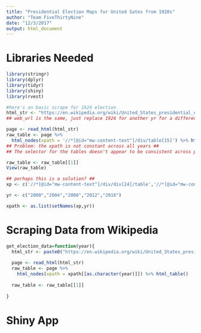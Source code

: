 ```yaml
---
title: "Presidential Election Maps for United Sates from 1920s"
author: "Team FiveThirtyNine"
date: "12/3/2017"
output: html_document
---
```

# Libraries Needed
```r
library(stringr)
library(dplyr)
library(tidyr)
library(shiny)
library(rvest)
```

```r
#here's an basic scrape for 1924 election
html_str <- "https://en.wikipedia.org/wiki/United_States_presidential_election,_1924#Results_by_state"
## web_url is the same, just replace 1924 for another yr for a different election ##

page <- read_html(html_str)
raw_table <- page %>% 
  html_nodes(xpath = '//*[@id="mw-content-text"]/div/table[15]') %>% html_table()
## Problem: the xpath is not constant across all years ##
## The selector for the tables doesn't appear to be consistent across pages either ##

raw_table <- raw_table[[1]]
View(raw_table)

## perhaps this is a solution? ##
xp <- c('//*[@id="mw-content-text"]/div/div[24]/table','//*[@id="mw-content-text"]/div/div[16]/table','//*[@id="mw-content-text"]/div/div[24]/table','//*[@id="mw-content-text"]/div/div[22]/table','//*[@id="mw-content-text"]/div/div[39]/table')

yr <- c("2000","2004","2008","2012","2016")

xpath <- as.list(setNames(xp,yr))
```


# Scraping Data from Wikipedia
```r
get_election_data=function(year){
  html_str <- paste0("https://en.wikipedia.org/wiki/United_States_presidential_election,_",year,"#Results_by_state")
  
  page <- read_html(html_str)
  raw_table <- page %>% 
    html_nodes(xpath = xpath[[as.character(year)]]) %>% html_table()
  
  raw_table <- raw_table[[1]]
  
}
```

# Shiny App
```r

```
